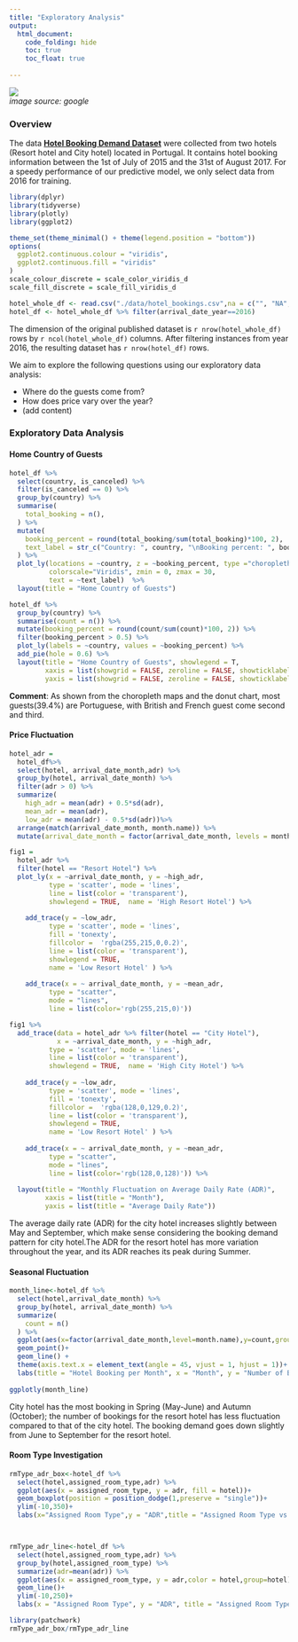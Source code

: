 ```yaml
---
title: "Exploratory Analysis"
output:
  html_document:
    code_folding: hide
    toc: true
    toc_float: true
  
---
```


<img src="./images/eda_1.jpg">\
_image source: google_


### Overview
The data [**Hotel Booking Demand Dataset**](https://www.sciencedirect.com/science/article/pii/S2352340918315191) were collected from two hotels (Resort hotel and City hotel) located in Portugal. It contains hotel booking information between the 1st of July of 2015 and the 31st of August 2017. For a speedy performance of our predictive model, we only select data from 2016 for training.

```r
library(dplyr)
library(tidyverse)
library(plotly)
library(ggplot2)

theme_set(theme_minimal() + theme(legend.position = "bottom"))
options(
  ggplot2.continuous.colour = "viridis",
  ggplot2.continuous.fill = "viridis"
)
scale_colour_discrete = scale_color_viridis_d
scale_fill_discrete = scale_fill_viridis_d
```

```r
hotel_whole_df <- read.csv("./data/hotel_bookings.csv",na = c("", "NA", "NULL")) 
hotel_df <- hotel_whole_df %>% filter(arrival_date_year==2016)
```

The dimension of the original published dataset is `r nrow(hotel_whole_df)` rows by `r ncol(hotel_whole_df)` columns. After filtering instances from year 2016, the resulting dataset has `r nrow(hotel_df)` rows.   

We aim to explore the following questions using our exploratory data analysis:  

* Where do the guests come from?  
* How does price vary over the year?  
* (add content)


### Exploratory Data Analysis

#### Home Country of Guests
```r
hotel_df %>% 
  select(country, is_canceled) %>% 
  filter(is_canceled == 0) %>% 
  group_by(country) %>% 
  summarise(
    total_booking = n(),
  ) %>% 
  mutate(
    booking_percent = round(total_booking/sum(total_booking)*100, 2),
    text_label = str_c("Country: ", country, "\nBooking percent: ", booking_percent, "%")
  ) %>% 
  plot_ly(locations = ~country, z = ~booking_percent, type ="choropleth",
          colorscale="Viridis", zmin = 0, zmax = 30,
          text = ~text_label)  %>% 
  layout(title = "Home Country of Guests")
```                

```r
hotel_df %>% 
  group_by(country) %>% 
  summarise(count = n()) %>%
  mutate(booking_percent = round(count/sum(count)*100, 2)) %>% 
  filter(booking_percent > 0.5) %>% 
  plot_ly(labels = ~country, values = ~booking_percent) %>% 
  add_pie(hole = 0.6) %>% 
  layout(title = "Home Country of Guests", showlegend = T,
         xaxis = list(showgrid = FALSE, zeroline = FALSE, showticklabels = FALSE),
         yaxis = list(showgrid = FALSE, zeroline = FALSE, showticklabels = FALSE))
```

**Comment**:  As shown from the choropleth maps and the donut chart, most guests(39.4%) are Portuguese, with British and French guest come second and third.    

#### Price Fluctuation 
```r

hotel_adr =
  hotel_df%>% 
  select(hotel, arrival_date_month,adr) %>%
  group_by(hotel, arrival_date_month) %>%
  filter(adr > 0) %>% 
  summarize(
    high_adr = mean(adr) + 0.5*sd(adr),
    mean_adr = mean(adr),
    low_adr = mean(adr) - 0.5*sd(adr))%>% 
  arrange(match(arrival_date_month, month.name)) %>% 
  mutate(arrival_date_month = factor(arrival_date_month, levels = month.name)) 

fig1 = 
  hotel_adr %>%
  filter(hotel == "Resort Hotel") %>% 
  plot_ly(x = ~arrival_date_month, y = ~high_adr,  
          type = 'scatter', mode = 'lines', 
          line = list(color = 'transparent'),
          showlegend = TRUE,  name = 'High Resort Hotel') %>%
  
    add_trace(y = ~low_adr, 
          type = 'scatter', mode = 'lines', 
          fill = 'tonexty',
          fillcolor =  'rgba(255,215,0,0.2)',
          line = list(color = 'transparent'), 
          showlegend = TRUE, 
          name = 'Low Resort Hotel' ) %>%  
  
    add_trace(x = ~ arrival_date_month, y = ~mean_adr, 
          type = "scatter", 
          mode = "lines", 
          line = list(color='rgb(255,215,0)'))

fig1 %>% 
  add_trace(data = hotel_adr %>% filter(hotel == "City Hotel"),
            x = ~arrival_date_month, y = ~high_adr,  
          type = 'scatter', mode = 'lines', 
          line = list(color = 'transparent'),
          showlegend = TRUE,  name = 'High City Hotel') %>%
  
    add_trace(y = ~low_adr, 
          type = 'scatter', mode = 'lines', 
          fill = 'tonexty',
          fillcolor =  'rgba(128,0,129,0.2)',
          line = list(color = 'transparent'), 
          showlegend = TRUE, 
          name = 'Low Resort Hotel' ) %>%  
  
    add_trace(x = ~ arrival_date_month, y = ~mean_adr, 
          type = "scatter", 
          mode = "lines", 
          line = list(color='rgb(128,0,128)')) %>% 
  
  layout(title = "Monthly Fluctuation on Average Daily Rate (ADR)", 
         xaxis = list(title = "Month"), 
         yaxis = list(title = "Average Daily Rate"))
```
The average daily rate (ADR) for the city hotel increases slightly between May and September, which make sense considering the booking demand pattern for city hotel.The ADR for the resort hotel has more variation throughout the year, and its ADR reaches its peak during Summer.

#### Seasonal Fluctuation
```r
month_line<-hotel_df %>%
  select(hotel,arrival_date_month) %>%
  group_by(hotel, arrival_date_month) %>%
  summarize(
    count = n()
  ) %>%
  ggplot(aes(x=factor(arrival_date_month,level=month.name),y=count,group = hotel,color = hotel))+
  geom_point()+
  geom_line() +
  theme(axis.text.x = element_text(angle = 45, vjust = 1, hjust = 1))+
  labs(title = "Hotel Booking per Month", x = "Month", y = "Number of Bookings")
  
ggplotly(month_line)
```
City hotel has the most booking in Spring (May-June) and Autumn (October); the number of bookings for the resort hotel has less fluctuation compared to that of the city hotel. The booking demand goes down slightly from June to September for the resort hotel. 



#### Room Type Investigation
```r
rmType_adr_box<-hotel_df %>%
  select(hotel,assigned_room_type,adr) %>%
  ggplot(aes(x = assigned_room_type, y = adr, fill = hotel))+
  geom_boxplot(position = position_dodge(1,preserve = "single"))+
  ylim(-10,350)+
  labs(x="Assigned Room Type",y = "ADR",title = "Assigned Room Type vs. ADR - Box")



rmType_adr_line<-hotel_df %>%
  select(hotel,assigned_room_type,adr) %>%
  group_by(hotel,assigned_room_type) %>%
  summarize(adr=mean(adr)) %>%
  ggplot(aes(x = assigned_room_type, y = adr,color = hotel,group=hotel))+
  geom_line()+
  ylim(-10,250)+
  labs(x = "Assigned Room Type", y = "ADR", title = "Assigned Room Type vs. ADR - Line")

library(patchwork)
rmType_adr_box/rmType_adr_line
```



